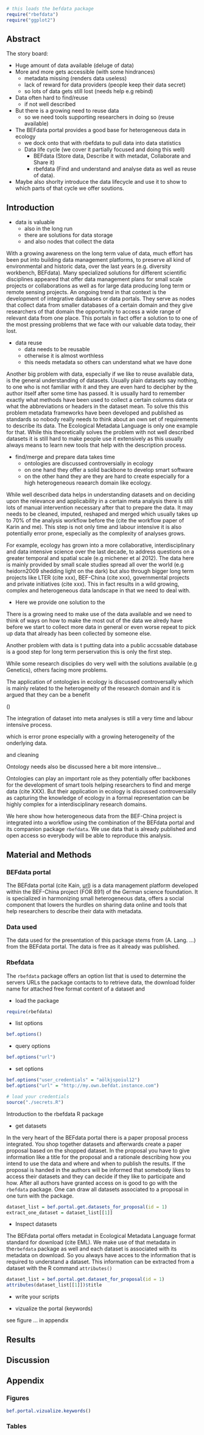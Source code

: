 ```r
# this loads the befdata package
require("rbefdata")  
require("ggplot2") 
```

## Abstract 

The story board:

* Huge amount of data available (deluge of data)
* More and more gets accessible (with some hindrances) 
    - metadata missing (renders data useless) 
    - lack of reward for data providers (people keep their data secret)
    - so lots of data gets still lost (needs help e.g rebind)
* Data often hard to find/reuse 
    - if not well described 
* But there is a growing need to reuse data 
    - so we need tools supporting researchers in doing so (reuse available)
* The BEFdata portal provides a good base for heterogeneous data in ecology  
    - we dock onto that with rbefdata to pull data into data statistics  
    - Data life cycle (we cover it partially focused and doing this well) 
        + BEFdata (Store data, Describe it with metadat, Collaborate and Share it)
        + rbefdata (Find and understand and analyse data as well as reuse of data). 
          
* Maybe also shorlty introduce the data lifecycle and use it to show to which 
  parts of that cycle we offer soutions.

## Introduction 

* data is valuable 
    - also in the long run  
    - there are solutions for data storage
    - and also nodes that collect the data 

With a growing awareness on the long term value of data, much effort has been
put into building data management platforms, to preserve all kind of
environmental and historic data, over the last years (e.g. diversity workbench,
BEFdata). Many specialized solutions for different scientific disciplines
appeared that offer data management plans for small scale projects or
collaborations as well as for large data producing long term or remote sensing
projects. An ongoing trend in that context is the development of integrative
databases or data portals. They serve as nodes that collect data from smaller
databases of a certain domain and they give researchers of that domain the
opportunity to access a wide range of relevant data from one place.  This
portals in fact offer a solution to to one of the most pressing problems that
we face with our valuable data today, their lost. 

* data reuse 
    - data needs to be reusable 
    - otherwise it is almost worthless
    - this needs metadata so others can understand what we have done

Another big problem with data, especially if we like to reuse available data,
is the general understanding of datasets. Usually plain datasets say nothing,
to one who is not familiar with it and they are even hard to decipher by the
author itself after some time has passed. It is usually hard to remember
exactly what methods have been used to collect a certain columns data or what
the abbreviations or headers in the dataset mean. To solve this this problem
metadata frameworks have been developed and published as standards so nobody
really needs to think about an own set of requirements to describe its data.
The Ecological Metadata Language is only one example for that. While this
theoretically solves the problem with not well described datasets it is still
hard to make people use it extensively as this usually always means to learn
new tools that help with the description process.

* find/merge and prepare data takes time   
    - ontologies are discussed controversially in ecology 
    - on one hand they offer a solid backbone to develop smart software
    - on the other hand they are they are hard to create especially 
      for a high heterogeneous reaearch domain like ecology.

While well described data helps in understanding datasets and on deciding upon
the relevance and applicability in a certain meta analysis there is still lots
of manual intervention necessary after that to prepare the data. It may needs
to be cleaned, imputed, reshaped and merged which usually takes up to 70% of
the analysis workflow before the (cite the workflow paper of Karin and me).
This step is not only time and labour intensive it is also potentially error
prone, especially as the complexity of analyses grows. 

For example, ecology has grown into a more collaborative, interdisciplinary and
data intensive science over the last decade, to address questions on a greater
temporal and spatial scale (e.g michener et al 2012). The data here is mainly
provided by small scale studies spread all over the world (e.g heidorn2009
shedding light on the dark) but also through bigger long term projects like
LTER (cite xxx), BEF-China (cite xxx), governmental projects and private
initiatives (cite xxx). This in fact results in a wild growing, complex and
heterogeneous data landscape in that we need to deal with. 

* Here we provide one solution to the 

There is a growing need to make use of the data available and we need to think
of ways on how to make the most out of the data we alredy have before we start
to collect more data in general or even worse repeat to pick up data that
already has been collected by someone else.

Another problem with data is t putting data into a public accssable database is
a good step for long term perservation this is only the first step. 

While some research disciplies do very well with the solutions available (e.g
Genetics), others facing more problems. 


The application of ontologies in ecology is discussed controversally which is
mainly related to the heterogeneity of the research domain and it is argued 
that they can be a benefit 

()


The integration of dataset into meta analyses is still a very time and labour
intensive process. 

which is
error prone especially with a growing heterogeneity of the onderlying data.

and cleaning 




Ontology needs also be discussed here a bit more intensive... 

Ontologies can play an important role as they potentially offer backbones for
the development of smart tools helping researchers to find and merge data (cite
XXX). But their application in ecology is discussed controversially as
capturing the knowledge of ecology in a formal representation can be highly
complex for a interdisciplinary research domains. 

We here show how heterogeneous data from the BEF-China project is integrated
into a workflow using the combination of the BEFdata portal and its companion
package `rbefdata`. We use data that is already published and open access so
everybody will be able to reproduce this analysis.

## Material and Methods 

### BEFdata portal

The BEFdata portal (cite Kain,
[url](http://befdataproduction.biow.uni-leipzig.de/)) is a data management
platform developed within the BEF-China project (FOR 891) of the German science
foundation. It is specialized in harmonizing small heterogeneous data, offers a
social component that lowers the hurdles on sharing data online and tools that
help researchers to describe their data with metadata.

### Data used

The data used for the presentation of this package stems from (A. Lang. ...)
from the BEFdata portal. The data is free as it already was published.

### Rbefdata

The `rbefdata` package offers an option list that is used to determine the
servers URLs the package contacts to to retrieve data, the download folder name
for attached free format content of a dataset and 

* load the package

```r
require(rbefdata)
```

* list options

```r
bef.options()
```

* query options

```r
bef.options("url")
```

* set options 

```r
bef.options("user_credentials" = "aölkjspoiul12")
bef.options("url" = "http://my.own.befdat.instance.com")
```

```r
# load your credentials
source("./secrets.R") 
```

Introduction to the rbefdata R package

* get datasets 

In the very heart of the BEFdata portal there is a paper proposal process
integrated. You shop together datasets and afterwards create a paper proposal
based on the shopped dataset. In the proposal you have to give information like
a title for the proposal and a rationale describing how you intend to use the
data and where and when to publish the results. If the proposal is handed in
the authors will be informed that somebody likes to access their datasets and
they can decide if they like to participate and how. After all authors have
granted access on is good to go with the `rbefdata` package. One can draw all
datasets associated to a proposal in one turn with the package.

```r
dataset_list = bef.portal.get.datasets_for_proposal(id = 1)
extract_one_dataset = dataset_list[[1]]
```

* Inspect datasets

The BEFdata portal offers metadat in Ecological Metadata Language format
standard for download (cite EML). We make use of that metadata in the`rbefdata`
package as well and each dataset is associated with its metadata on download.
So you always have acces to the information that is required to understand a
dataset. This information can be extracted from a dataset with the R command
`attributes()`

```r
dataset_list = bef.portal.get.dataset_for_proposal(id = 1) 
attributes(dataset_list[[1]])$title
```
* write your scripts 




* vizualize the portal (keywords) 

see figure ... in appendix

## Results 

## Discussion

## Appendix

### Figures 

```r

bef.portal.vizualize.keywords()
```
### Tables
